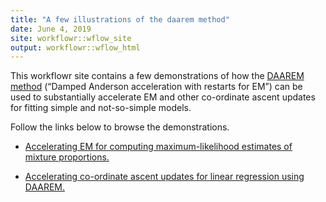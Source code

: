 ```yaml
---
title: "A few illustrations of the daarem method"
date: June 4, 2019
site: workflowr::wflow_site
output: workflowr::wflow_html
---
```


This workflowr site contains a few demonstrations of how the [DAAREM
method][daarem-paper] ("Damped Anderson acceleration with restarts for
EM") can be used to substantially accelerate EM and other co-ordinate
ascent updates for fitting simple and not-so-simple models.

Follow the links below to browse the demonstrations.

+ [Accelerating EM for computing maximum-likelihood estimates of mixture proportions.](mixem.html)

+ [Accelerating co-ordinate ascent updates for linear regression using
DAAREM.](ridge.html)

[daarem-paper]: https://doi.org/10.1080/10618600.2019.1594835
